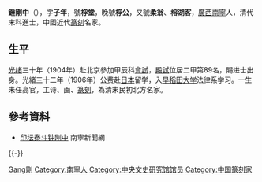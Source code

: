 {{Multiple issues|
{{Update|time=2022-04-02T13:32:58+00:00}}
{{Refimprove|time=2022-04-02T13:32:58+00:00}}
}}
'''鍾剛中'''（{{bd|1885年||1968年|catIdx=Z鍾}}），字'''子年'''，號'''桴堂'''，晚號'''桴公'''，又號'''柔翁'''、'''榕湖客'''，[[廣西|廣西]][[南寧|南寧]]人，清代末科進士，中國近代[[篆刻|篆刻]]名家。

== 生平 ==
[[光绪|光绪]]三十年（1904年）赴北京參加甲辰科[[會試|會試]]，[[殿試|殿試]]位居二甲第89名，賜进士出身。光緒三十二年（1906年）公费赴[[日本|日本]]留学，入[[早稻田大学|早稻田大学]]法律系学习。一生未任高官，工诗、画、[[篆刻|篆刻]]，為清末民初北方名家。

== 參考資料 ==
* [http://www.nnnews.net/News/08/12/29/NNNEWSQ51856T20081229NIZXAQU9V.html 印坛泰斗钟刚中]{{dead link|date=2018年4月 |bot=InternetArchiveBot |fix-attempted=yes }} 南寧新聞網

{{-}}
{{清朝人物小作品}}
{{中國人物小作品}}
{{清朝官員小作品}}
{{中國政治人物小作品}}

{{光緒三十年甲辰恩科殿試金榜}}
{{中央文史研究馆馆员}}

{{Authority control}}

{{DEFAULTSORT:Zhong鍾}}

[[Category:鍾姓|Gang剛]]
[[Category:南寧人|Category:南寧人]]
[[Category:中央文史研究馆馆员|Category:中央文史研究馆馆员]]
[[Category:中国篆刻家|Category:中国篆刻家]]